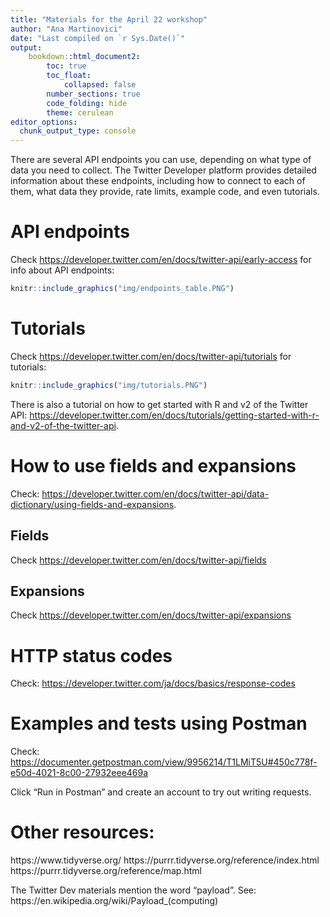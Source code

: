 ```yaml
---
title: "Materials for the April 22 workshop"
author: "Ana Martinovici"
date: "Last compiled on `r Sys.Date()`"
output: 
    bookdown::html_document2:
        toc: true
        toc_float: 
            collapsed: false
        number_sections: true
        code_folding: hide
        theme: cerulean
editor_options: 
  chunk_output_type: console
---
```


There are several API endpoints you can use, depending on what type of data you need to collect. The Twitter Developer platform provides detailed information about these endpoints, including how to connect to each of them, what data they provide, rate limits, example code, and even tutorials.

# API endpoints

Check <https://developer.twitter.com/en/docs/twitter-api/early-access> for info about API endpoints: 

```r
knitr::include_graphics("img/endpoints_table.PNG")
```

# Tutorials

Check <https://developer.twitter.com/en/docs/twitter-api/tutorials> for tutorials: 

```r
knitr::include_graphics("img/tutorials.PNG")
```

There is also a tutorial on how to get started with R and v2 of the Twitter API: <https://developer.twitter.com/en/docs/tutorials/getting-started-with-r-and-v2-of-the-twitter-api>.

# How to use fields and expansions

Check: <https://developer.twitter.com/en/docs/twitter-api/data-dictionary/using-fields-and-expansions>.

## Fields

Check <https://developer.twitter.com/en/docs/twitter-api/fields>

## Expansions

Check <https://developer.twitter.com/en/docs/twitter-api/expansions> 

# HTTP status codes

Check: <https://developer.twitter.com/ja/docs/basics/response-codes>

# Examples and tests using Postman

Check: <https://documenter.getpostman.com/view/9956214/T1LMiT5U#450c778f-e50d-4021-8c00-27932eee469a>

Click "Run in Postman" and create an account to try out writing requests.

# Other resources:

https://www.tidyverse.org/
https://purrr.tidyverse.org/reference/index.html
https://purrr.tidyverse.org/reference/map.html

The Twitter Dev materials mention the word "payload". See: https://en.wikipedia.org/wiki/Payload_(computing)




